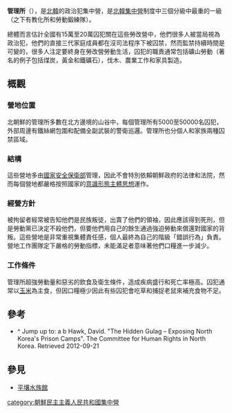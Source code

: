 {{noteTA
|G1=地名
}}
{{北韩人权 |expanded=all}}
'''管理所'''（{{lang-ko|관리소}}），是[[北韓|北韓]]的政治犯集中營，是[[北韓集中營|北韓集中營]]制度中三個分級中最重的一級（之下有教化所和勞動鍛練隊）。

總體而言估計全國有15萬至20萬囚犯關在這些勞改營中，他們很多人被當局視為政治犯，他們的直接三代家庭成員都在沒司法程序下被囚禁，然而監禁持續時間是可變的，很多人注定要終身在勞改營勞動生活，囚犯的職責通常包括礦山勞動（著名的例子包括煤炭，黃金和鐵礦石），伐木、農業工作和家具製造。

==概觀==
===營地位置===
北朝鮮的管理所多數在北方邊境的山谷中，每個管理所有5000至50000名囚犯，外部周邊有鐵絲網包圍和配備全副武裝的警衛巡邏。管理所也分個人和家族兩種囚禁區域。

===結構===
這些營地多由[[國家安全保衛部|國家安全保衛部]]管理，因此不會特別依賴朝鮮政府的法律和法院，然而每個營地都嚴格按照國家的[[意識形態|意識形態]][[主體思想|主體思想]]運作。

===經營方針===
被拘留者經常被告知他們是民族叛徒，出賣了他們的領袖，因此應該得到死刑，但是勞動黨已決定不殺他們，但要他們用自己的餘生通過強迫勞動來償還對國家的背叛。這些營地是非常重視集體責任感，個人最終為自己的階級「錯誤行為」負責。營地工作團隊定下嚴格的勞動指標，未能滿足者意味著他們口糧進一步減少。

===工作條件===
管理所超強勞動量和惡劣的飲食及衛生條件，造成疾病盛行和死亡率極高。囚犯通常以[[玉米|玉米]]為主食，但因口糧極少因此有些囚犯會吃草和捕捉老鼠來補充食物不足。

==參考==
*^ Jump up to: a b Hawk, David. "The Hidden Gulag – Exposing North Korea's Prison Camps". The Committee for Human Rights in North Korea. Retrieved 2012-09-21
==參見==
*[[平壤水族館|平壤水族館]]

[[category:朝鮮民主主義人民共和國集中營|category:朝鮮民主主義人民共和國集中營]]